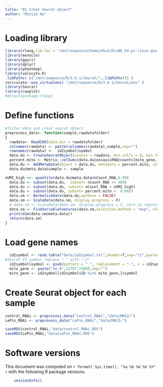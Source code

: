 ```yaml
---
title: "01 Creat Seurat object"
author: "Minjie Hu"
---
```


# Loading library
```r
library(rlang,lib.loc = "/mnt/sequence/home/mhu2/R/x86_64-pc-linux-gnu-library/3.6.1/")
library(monocle)
library(ggsci)
library(dplyr)
library(pheatmap)
library(velocyto.R)
.libPaths( c("/mnt/sequence/R/3.6.1/Seurat/",.libPaths()) )
reticulate::use_virtualenv( "/mnt/sequence/R/3.6.1/Seurat/env" )
library(Seurat)
library(cowplot)
#detach(package:rlang)
```

# Define functions
```r
#filter data and creat seurat object
preprocess_data<- function(sample,rawdatafolder)
{
  rawdata<- Read10X(data.dir = rawdatafolder)
  colnames(rawdata) <- paste(colnames(rawdata),sample,sep="")
  rownames(rawdata) <-  id2symbol$symbol
  data.du <- CreateSeuratObject(counts = rawdata, min.cells = 0, min.features = 0, project = sample)
  percent.mito <- Matrix::colSums(data.du@assays$RNA@counts[mito_gene, ])/Matrix::colSums(data.du@assays$RNA@counts)
  data.du <- AddMetaData(object = data.du, metadata = percent.mito, col.name = "percent.mito")
  data.du@meta.data$sample <- sample

nUMI_high <<- quantile(data.du@meta.data$nCount_RNA,0.99)
  data.du <- subset(data.du,  subset= nCount_RNA >= 400)
  data.du <- subset(data.du, subset= nCount_RNA < nUMI_high)
  data.du <- subset(data.du, subset= percent.mito <  0.002)
  data.sm <- NormalizeData(data.du,verbose = FALSE)
  data.sm <- ScaleData(data.sm, display.progress = F)
  # data.sm <- ScaleData(data.sm, display.progress = F, vars.to.regress="nUMI")
  data.sm <- FindVariableFeatures(data.sm,selection.method = "mvp", nfeatures = 1000, verbose = FALSE)
  print(dim(data.sm@meta.data))
  return(data.sm)
}
```
# Load gene names
```r
  id2symbol <- read.table("data/id2symbol.txt",header=T,sep="\t",quote="\"", stringsAsFactors=F)
#Seurat V3 symbol replace "_" with "-2"
  id2symbol$symbol <- gsub(pattern = "_", replacement = "-", x = id2symbol$symbol)
  mito_gene <- paste("Xe_0",23787:23800,sep="")
  mito_gene <- id2symbol[id2symbol$ID %in% mito_gene,]$symbol
```
# Create Seurat object for each sample
```r
control_RNAi <- preprocess_data("control_RNAi","data/MH12/")
LePin_RNAi <- preprocess_data("LePin_RNAi","data/MH13/")

```

```r

saveRDS(control_RNAi,"data/control_RNAi.RDS")
saveRDS(LePin_RNAi,"data/LePin_RNAi.RDS")
```

# Software versions
This document was computed on `r format( Sys.time(), "%a %b %d %X %Y" )` with the following R package versions.
```r
    sessionInfo()
```

